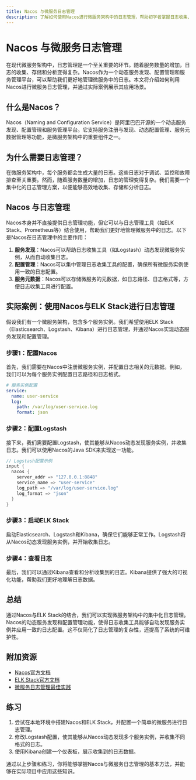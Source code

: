 ```yaml
---
title: Nacos 与微服务日志管理
description: 了解如何使用Nacos进行微服务架构中的日志管理，帮助初学者掌握日志收集、存储和分析的基本方法。
---
```


# Nacos 与微服务日志管理

在现代微服务架构中，日志管理是一个至关重要的环节。随着服务数量的增加，日志的收集、存储和分析变得复杂。Nacos作为一个动态服务发现、配置管理和服务管理平台，可以帮助我们更好地管理微服务中的日志。本文将介绍如何利用Nacos进行微服务日志管理，并通过实际案例展示其应用场景。

## 什么是Nacos？

Nacos（Naming and Configuration Service）是阿里巴巴开源的一个动态服务发现、配置管理和服务管理平台。它支持服务注册与发现、动态配置管理、服务元数据管理等功能，是微服务架构中的重要组件之一。

## 为什么需要日志管理？

在微服务架构中，每个服务都会生成大量的日志。这些日志对于调试、监控和故障排查至关重要。然而，随着服务数量的增加，日志的管理变得复杂。我们需要一个集中化的日志管理方案，以便能够高效地收集、存储和分析日志。

## Nacos 与日志管理

Nacos本身并不直接提供日志管理功能，但它可以与日志管理工具（如ELK Stack、Prometheus等）结合使用，帮助我们更好地管理微服务中的日志。以下是Nacos在日志管理中的主要作用：

1. **服务发现**：Nacos可以帮助日志收集工具（如Logstash）动态发现微服务实例，从而自动收集日志。
2. **配置管理**：Nacos可以集中管理日志收集工具的配置，确保所有微服务实例使用一致的日志配置。
3. **服务元数据**：Nacos可以存储微服务的元数据，如日志路径、日志格式等，方便日志收集工具进行配置。

## 实际案例：使用Nacos与ELK Stack进行日志管理

假设我们有一个微服务架构，包含多个服务实例。我们希望使用ELK Stack（Elasticsearch、Logstash、Kibana）进行日志管理，并通过Nacos实现动态服务发现和配置管理。

### 步骤1：配置Nacos

首先，我们需要在Nacos中注册微服务实例，并配置日志相关的元数据。例如，我们可以为每个服务实例配置日志路径和日志格式。

```yaml
# 服务实例配置
service:
  name: user-service
  log:
    path: /var/log/user-service.log
    format: json
```

### 步骤2：配置Logstash

接下来，我们需要配置Logstash，使其能够从Nacos动态发现服务实例，并收集日志。我们可以使用Nacos的Java SDK来实现这一功能。

```java
// Logstash配置示例
input {
  nacos {
    server_addr => "127.0.0.1:8848"
    service_name => "user-service"
    log_path => "/var/log/user-service.log"
    log_format => "json"
  }
}
```

### 步骤3：启动ELK Stack

启动Elasticsearch、Logstash和Kibana，确保它们能够正常工作。Logstash将从Nacos动态发现服务实例，并开始收集日志。

### 步骤4：查看日志

最后，我们可以通过Kibana查看和分析收集到的日志。Kibana提供了强大的可视化功能，帮助我们更好地理解日志数据。

## 总结

通过Nacos与ELK Stack的结合，我们可以实现微服务架构中的集中化日志管理。Nacos的动态服务发现和配置管理功能，使得日志收集工具能够自动发现服务实例并应用一致的日志配置。这不仅简化了日志管理的复杂性，还提高了系统的可维护性。

## 附加资源

- [Nacos官方文档](https://nacos.io/zh-cn/docs/what-is-nacos.html)
- [ELK Stack官方文档](https://www.elastic.co/guide/index.html)
- [微服务日志管理最佳实践](https://microservices.io/patterns/observability/centralized-logging.html)

## 练习

1. 尝试在本地环境中搭建Nacos和ELK Stack，并配置一个简单的微服务进行日志管理。
2. 修改Logstash配置，使其能够从Nacos动态发现多个服务实例，并收集不同格式的日志。
3. 使用Kibana创建一个仪表板，展示收集到的日志数据。

通过以上步骤和练习，你将能够掌握Nacos与微服务日志管理的基本方法，并能够在实际项目中应用这些知识。